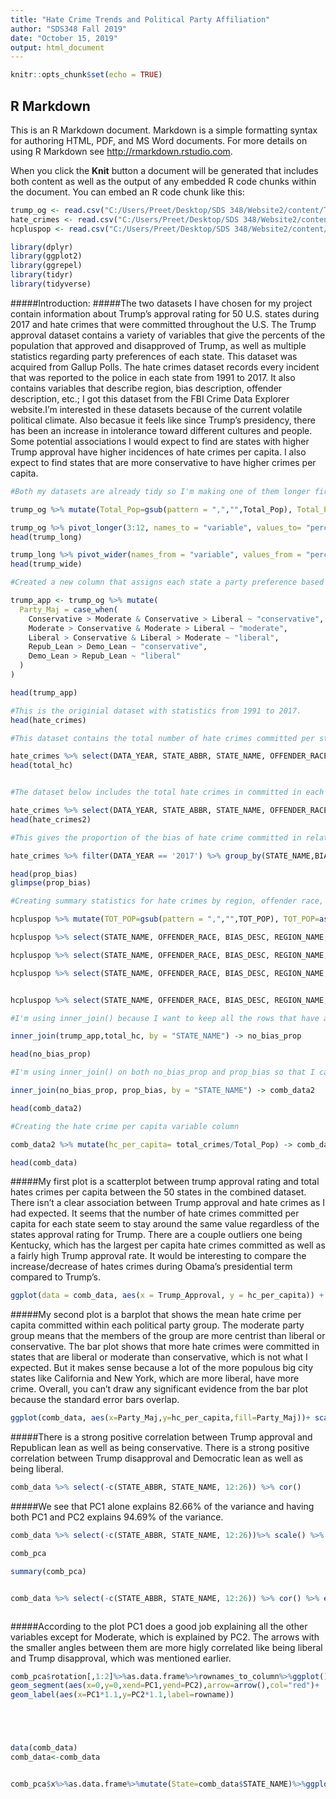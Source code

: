 ```yaml
---
title: "Hate Crime Trends and Political Party Affiliation"
author: "SDS348 Fall 2019"
date: "October 15, 2019"
output: html_document
---
```


```r
knitr::opts_chunk$set(echo = TRUE)
```

## R Markdown

This is an R Markdown document. Markdown is a simple formatting syntax for authoring HTML, PDF, and MS Word documents. For more details on using R Markdown see <http://rmarkdown.rstudio.com>.

When you click the **Knit** button a document will be generated that includes both content as well as the output of any embedded R code chunks within the document. You can embed an R code chunk like this:

```r

trump_og <- read.csv("C:/Users/Preet/Desktop/SDS 348/Website2/content/Trump Approval.csv")
hate_crimes <- read.csv("C:/Users/Preet/Desktop/SDS 348/Website2/content/HateCrimes2.csv")
hcpluspop <- read.csv("C:/Users/Preet/Desktop/SDS 348/Website2/content/SumStatsHC.csv")

library(dplyr)
library(ggplot2)
library(ggrepel)
library(tidyr)
library(tidyverse)

```

#####Introduction:
#####The two datasets I have chosen for my project contain information about Trump's approval rating for 50 U.S. states during 2017 and hate crimes that were committed throughout the U.S. The Trump approval dataset contains a variety of variables that give the percents of the population that approved and disapproved of Trump, as well as multiple statistics regarding party preferences of each state. This dataset was acquired from Gallup Polls. The hate crimes dataset records every incident that was reported to the police in each state from 1991 to 2017. It also contains variables that describe region, bias description, offender description, etc.; I got this dataset from the FBI Crime Data Explorer website.I'm interested in these datasets because of the current volatile political climate. Also becasue it feels like since Trump's presidency, there has been an increase in intolerance toward different cultures and people. Some potential associations I would expect to find are states with higher Trump approval have higher incidences of hate crimes per capita. I also expect to find states that are more conservative to have higher crimes per capita.

```r
#Both my datasets are already tidy so I'm making one of them longer first by putting all the different variables into one column and then I'm re-tidying the data by separating each variable into their own column by pivoting wider to show my use of the tidyr functions

trump_og %>% mutate(Total_Pop=gsub(pattern = ",","",Total_Pop), Total_Pop=as.numeric(Total_Pop), Total_Pop=as.integer(Total_Pop)) -> trump_og

trump_og %>% pivot_longer(3:12, names_to = "variable", values_to= "percents") -> trump_long
head(trump_long)

trump_long %>% pivot_wider(names_from = "variable", values_from = "percents") -> trump_wide
head(trump_wide)

```

```r
#Created a new column that assigns each state a party preference based on majority party percentage.

trump_app <- trump_og %>% mutate(
  Party_Maj = case_when(
    Conservative > Moderate & Conservative > Liberal ~ "conservative",
    Moderate > Conservative & Moderate > Liberal ~ "moderate",
    Liberal > Conservative & Liberal > Moderate ~ "liberal",
    Repub_Lean > Demo_Lean ~ "conservative",
    Demo_Lean > Repub_Lean ~ "liberal"
  )
)

head(trump_app)

```

```r
#This is the originial dataset with statistics from 1991 to 2017.
head(hate_crimes)

#This dataset contains the total number of hate crimes committed per state in the year 2017, and will be merged with the trump approval dataset.

hate_crimes %>% select(DATA_YEAR, STATE_ABBR, STATE_NAME, OFFENDER_RACE, BIAS_DESC) %>% filter(DATA_YEAR == '2017') %>% group_by(STATE_NAME) %>% summarise(total_crimes = n()) %>% arrange(desc(total_crimes)) -> total_hc
head(total_hc)


#The dataset below includes the total hate crimes in committed in each state plus the other variables.

hate_crimes %>% select(DATA_YEAR, STATE_ABBR, STATE_NAME, OFFENDER_RACE, BIAS_DESC) %>% filter(DATA_YEAR == '2017') %>% group_by(STATE_NAME) %>% mutate(total_crimes = n()) %>% arrange(desc(total_crimes)) -> hate_crimes2
head(hate_crimes2)


```


```r

#This gives the proportion of the bias of hate crime committed in relation to the total hate crimes per state.

hate_crimes %>% filter(DATA_YEAR == '2017') %>% group_by(STATE_NAME,BIAS_DESC) %>% summarize(n=n())%>%mutate(prop=n/sum(n))%>% pivot_wider(-n,names_from = BIAS_DESC, values_from = prop) -> prop_bias

head(prop_bias)
glimpse(prop_bias)

```

```r

#Creating summary statistics for hate crimes by region, offender race, bias description, and offense name.

hcpluspop %>% mutate(TOT_POP=gsub(pattern = ",","",TOT_POP), TOT_POP=as.numeric(TOT_POP), TOT_POP=as.integer(TOT_POP)) -> hcpluspop

hcpluspop %>% select(STATE_NAME, OFFENDER_RACE, BIAS_DESC, REGION_NAME, OFFENSE_NAME, TOT_POP)%>% group_by(BIAS_DESC) %>% summarize(n=n())%>%mutate(prop_tc_bias=n/sum(n))

hcpluspop %>% select(STATE_NAME, OFFENDER_RACE, BIAS_DESC, REGION_NAME, OFFENSE_NAME, TOT_POP)%>% group_by(OFFENSE_NAME) %>% summarize(n=n())%>%mutate(prop_tc_off_name=n/sum(n))

hcpluspop %>% select(STATE_NAME, OFFENDER_RACE, BIAS_DESC, REGION_NAME, OFFENSE_NAME, TOT_POP)%>% group_by(OFFENDER_RACE) %>% summarize(n=n())%>%mutate(prop_tc_off_race=n/sum(n))


hcpluspop %>% select(STATE_NAME, OFFENDER_RACE, BIAS_DESC, REGION_NAME, OFFENSE_NAME, TOT_POP)%>% group_by(REGION_NAME)%>% summarize(n=n())%>%mutate(prop_tc_reg=n/sum(n))

```

```r

#I'm using inner_join() because I want to keep all the rows that have a match in both datasets. The District of Columbia was included in the hate crimes dataset, but not the trump approval dataset, so I got rid of the row that included it. The only problem with this is that District of Columbia will not be included for analysis. 

inner_join(trump_app,total_hc, by = "STATE_NAME") -> no_bias_prop

head(no_bias_prop)


```

```r

#I'm using inner_join() on both no_bias_prop and prop_bias so that I can keep all the matching rows and variables from both datasets and drop the District of Columbia row.

inner_join(no_bias_prop, prop_bias, by = "STATE_NAME") -> comb_data2

head(comb_data2)

```


```r

#Creating the hate crime per capita variable column

comb_data2 %>% mutate(hc_per_capita= total_crimes/Total_Pop) -> comb_data

head(comb_data)

```

#####My first plot is a scatterplot between trump approval rating and total hates crimes per capita between the 50 states in the combined dataset. There isn't a clear association between Trump approval and hate crimes as I had expected. It seems that the number of hate crimes committed per capita for each state seem to stay around the same value regardless of the states approval rating for Trump. There are a couple outliers one being Kentucky, which has the largest per capita hate crimes committed as well as a fairly high Trump approval rate. It would be interesting to compare the increase/decrease of hates crimes during Obama's presidential term compared to Trump's. 

```r

ggplot(data = comb_data, aes(x = Trump_Approval, y = hc_per_capita)) + geom_point() + scale_x_continuous(breaks = seq(0,80,by = 5)) + ggtitle("Trump Approval and Hate Crimes Per Capita in 2017") + geom_text_repel(aes(x=Trump_Approval,y=hc_per_capita,label=STATE_ABBR), size = 3) + labs(y="Hate Crimes per Capita", x = "Trump Approval (%)") + theme(legend.position = "none") 


```

#####My second plot is a barplot that shows the mean hate crime per capita committed within each political party group. The moderate party group means that the members of the group are more centrist than liberal or conservative. The bar plot shows that more hate crimes were committed in states that are liberal or moderate than conservative, which is not what I expected. But it makes sense because a lot of the more populous big city states like California and New York, which are more liberal, have more crime. Overall, you can't draw any significant evidence from the bar plot because the standard error bars overlap.
```r

ggplot(comb_data, aes(x=Party_Maj,y=hc_per_capita,fill=Party_Maj))+ scale_fill_brewer(palette = "Dark2") + geom_bar(stat = "summary")+ geom_errorbar(stat = "summary",width=.2) + theme(legend.position = "none") + ggtitle("Hate Crimes in Relation to Party Preference") + labs(y="Hate Crimes per Capita", x = "Political Parties")

```

#####There is a strong positive correlation between Trump approval and Republican lean as well as being conservative. There is a strong positive correlation between Trump disapproval and Democratic lean as well as being liberal.
```r

comb_data %>% select(-c(STATE_ABBR, STATE_NAME, 12:26)) %>% cor() 

```

#####We see that PC1 alone explains 82.66% of the variance and having both PC1 and PC2 explains 94.69% of the variance.
```r

comb_data %>% select(-c(STATE_ABBR, STATE_NAME, 12:26))%>% scale() %>% prcomp() -> comb_pca

comb_pca

summary(comb_pca)



```

```r

comb_data %>% select(-c(STATE_ABBR, STATE_NAME, 12:26)) %>% cor() %>% eigen()



```

#####According to the plot PC1 does a good job explaining all the other variables except for Moderate, which is explained by PC2. The arrows with the smaller angles between them are more higly correlated like being liberal and Trump disapproval, which was mentioned earlier. 
```r

comb_pca$rotation[,1:2]%>%as.data.frame%>%rownames_to_column%>%ggplot()+geom_hline(aes(yintercept=0),lty=2)+ geom_vline(aes(xintercept=0),lty=2)+ylab("PC2")+xlab("PC1")+
geom_segment(aes(x=0,y=0,xend=PC1,yend=PC2),arrow=arrow(),col="red")+
geom_label(aes(x=PC1*1.1,y=PC2*1.1,label=rowname))






```

```r

data(comb_data)
comb_data<-comb_data 


comb_pca$x%>%as.data.frame%>%mutate(State=comb_data$STATE_NAME)%>%ggplot(aes(PC1,PC2))+geom_point()



```



```r





```


